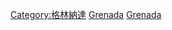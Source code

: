 {{Commonscat|Politics of Grenada}}

[[Category:格林納達|Category:格林納達]]
[[Category:北美洲各国政治|Grenada]]
[[Category:中美洲政治|Grenada]]